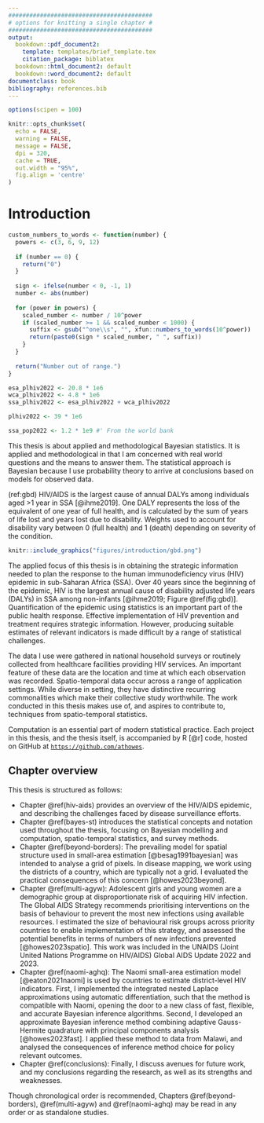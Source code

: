 ```yaml
---
#########################################
# options for knitting a single chapter #
#########################################
output:
  bookdown::pdf_document2:
    template: templates/brief_template.tex
    citation_package: biblatex
  bookdown::html_document2: default
  bookdown::word_document2: default
documentclass: book
bibliography: references.bib
---
```


```r
options(scipen = 100)

knitr::opts_chunk$set(
  echo = FALSE,
  warning = FALSE,
  message = FALSE,
  dpi = 320,
  cache = TRUE,
  out.width = "95%",
  fig.align = 'centre'
)
```

# Introduction
\adjustmtc
\markboth{Introduction}{}
<!-- For PDF output, include these two LaTeX commands after unnumbered chapter headings, otherwise the mini table of contents and the running header will show the previous chapter -->

```r
custom_numbers_to_words <- function(number) {
  powers <- c(3, 6, 9, 12)
  
  if (number == 0) {
    return("0")
  }
  
  sign <- ifelse(number < 0, -1, 1)
  number <- abs(number)
  
  for (power in powers) {
    scaled_number <- number / 10^power
    if (scaled_number >= 1 && scaled_number < 1000) {
      suffix <- gsub("^one\\s", "", xfun::numbers_to_words(10^power))
      return(paste0(sign * scaled_number, " ", suffix))
    }
  }
  
  return("Number out of range.")
}

esa_plhiv2022 <- 20.8 * 1e6
wca_plhiv2022 <- 4.8 * 1e6
ssa_plhiv2022 <- esa_plhiv2022 + wca_plhiv2022

plhiv2022 <- 39 * 1e6

ssa_pop2022 <- 1.2 * 1e9 #' From the world bank
```

This thesis is about applied and methodological Bayesian statistics.
It is applied and methodological in that I am concerned with real world questions and the means to answer them.
The statistical approach is Bayesian because I use probability theory to arrive at conclusions based on models for observed data.

(ref:gbd) HIV/AIDS is the largest cause of annual DALYs among individuals aged >1 year in SSA [@ihme2019]. One DALY represents the loss of the equivalent of one year of full health, and is calculated by the sum of years of life lost and years lost due to disability. Weights used to account for disability vary between 0 (full health) and 1 (death) depending on severity of the condition.

```r
knitr::include_graphics("figures/introduction/gbd.png")
```

The applied focus of this thesis is in obtaining the strategic information needed to plan the response to the human immunodeficiency virus (HIV) epidemic in sub-Saharan Africa (SSA).
Over 40 years since the beginning of the epidemic, HIV is the largest annual cause of disability adjusted life years (DALYs) in SSA among non-infants [@ihme2019; Figure \@ref(fig:gbd)].
Quantification of the epidemic using statistics is an important part of the public health response.
Effective implementation of HIV prevention and treatment requires strategic information.
However, producing suitable estimates of relevant indicators is made difficult by a range of statistical challenges.

The data I use were gathered in national household surveys or routinely collected from healthcare facilities providing HIV services.
An important feature of these data are the location and time at which each observation was recorded.
Spatio-temporal data occur across a range of application settings.
While diverse in setting, they have distinctive recurring commonalities which make their collective study worthwhile.
The work conducted in this thesis makes use of, and aspires to contribute to, techniques from spatio-temporal statistics.

Computation is an essential part of modern statistical practice.
Each project in this thesis, and the thesis itself, is accompanied by R [@r] code, hosted on GitHub at [`https://github.com/athowes`](https://github.com/athowes).

## Chapter overview

This thesis is structured as follows:

* Chapter \@ref(hiv-aids) provides an overview of the HIV/AIDS epidemic, and describing the challenges faced by disease surveillance efforts.
* Chapter \@ref(bayes-st) introduces the statistical concepts and notation used throughout the thesis, focusing on Bayesian modelling and computation, spatio-temporal statistics, and survey methods.
* Chapter \@ref(beyond-borders): The prevailing model for spatial structure used in small-area estimation [@besag1991bayesian] was intended to analyse a grid of pixels.
In disease mapping, we work using the districts of a country, which are typically not a grid.
I evaluated the practical consequences of this concern [@howes2023beyond].
* Chapter \@ref(multi-agyw): Adolescent girls and young women are a demographic group at disproportionate risk of acquiring HIV infection.
The Global AIDS Strategy recommends prioritising interventions on the basis of behaviour to prevent the most new infections using available resources.
I estimated the size of behavioural risk groups across priority countries to enable implementation of this strategy, and assessed the potential benefits in terms of numbers of new infections prevented [@howes2023spatio].
This work was included in the UNAIDS (Joint United Nations Programme on HIV/AIDS) Global AIDS Update 2022 and 2023.
* Chapter \@ref(naomi-aghq): The Naomi small-area estimation model [@eaton2021naomi] is used by countries to estimate district-level HIV indicators.
First, I implemented the integrated nested Laplace approximations using automatic differentiation, such that the method is compatible with Naomi, opening the door to a new class of fast, flexible, and accurate Bayesian inference algorithms.
Second, I developed an approximate Bayesian inference method combining adaptive Gauss-Hermite quadrature with principal components analysis [@howes2023fast].
I applied these method to data from Malawi, and analysed the consequences of inference method choice for policy relevant outcomes.
* Chapter \@ref(conclusions): Finally, I discuss avenues for future work, and my conclusions regarding the research, as well as its strengths and weaknesses.

Though chronological order is recommended, Chapters \@ref(beyond-borders), \@ref(multi-agyw) and \@ref(naomi-aghq) may be read in any order or as standalone studies.
